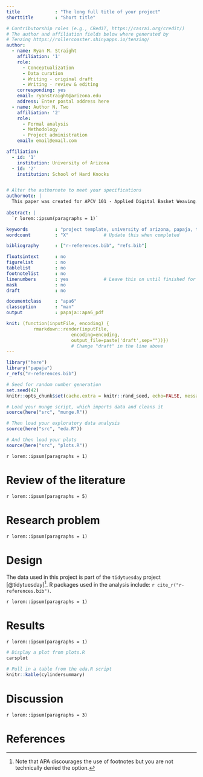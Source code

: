 ```yaml
---
title             : "The long full title of your project"
shorttitle        : "Short title"

# Contributorship roles (e.g., CRediT, https://casrai.org/credit/)
# The author and affiliation fields below where generated by
# Tenzing https://rollercoaster.shinyapps.io/tenzing/
author:
  - name: Ryan M. Straight
    affiliation: '1'
    role:                             
      - Conceptualization
      - Data curation
      - Writing - original draft
      - Writing - review & editing
    corresponding: yes
    email: ryanstraight@arizona.edu
    address: Enter postal address here
  - name: Author N. Two
    affiliation: '2'
    role:
      - Formal analysis
      - Methodology
      - Project administration
    email: email@email.com

affiliation:
  - id: '1'
    institution: University of Arizona
  - id: '2'
    institution: School of Hard Knocks


# Alter the authornote to meet your specifications
authornote: |
  This paper was created for APCV 101 - Applied Digital Basket Weaving.
  
abstract: |
  `r lorem::ipsum(paragraphs = 1)`

keywords          : "project template, university of arizona, papaja, tidytuesday, tinyverse"
wordcount         : "X"             # Update this when completed

bibliography      : ["r-references.bib", "refs.bib"]

floatsintext      : no
figurelist        : no
tablelist         : no
footnotelist      : no
linenumbers       : yes             # Leave this on until finished for easy line reference
mask              : no
draft             : no

documentclass     : "apa6"
classoption       : "man"
output            : papaja::apa6_pdf

knit: (function(inputFile, encoding) {
          rmarkdown::render(inputFile,
                        encoding=encoding, 
                        output_file=paste('draft',sep=""))})
                        # Change "draft" in the line above
---
```


```r
library("here")
library("papaja")
r_refs("r-references.bib")
```

```r
# Seed for random number generation
set.seed(42)
knitr::opts_chunk$set(cache.extra = knitr::rand_seed, echo=FALSE, message=FALSE, warning=FALSE)
```

```r
# Load your munge script, which imports data and cleans it
source(here("src", "munge.R"))

# Then load your exploratory data analysis
source(here("src", "eda.R"))

# And then load your plots
source(here("src", "plots.R"))
```


<!-- Here, provide information about your paper, what the reader can expect, and the construction and format of what’s to come. Give the reader whatever they need to understand the context of your project. -->

`r lorem::ipsum(paragraphs = 1)`

# Review of the literature

<!-- Give more detailed information about your topic of interest and examples of previous research that has been conducted on your topic. What impact did this research have in helping further understand your topic AND/OR what further questions about your topic did these prior research findings create? Be sure to properly cite the literature you found. Again, using BibTeX and papaja will make this considerably easier as it removes the guesswork. -->

`r lorem::ipsum(paragraphs = 5)`


# Research problem

<!-- Describe an area the needs to be further explored related to your topic of interest. State the research question that your statistical test can help answer. -->

`r lorem::ipsum(paragraphs = 1)`

# Design

The data used in this project is part of the `tidytuesday` project [@tidytuesday]^[Note that APA discourages the use of footnotes but you are not technically denied the option.]. R packages used in the analysis include: `r cite_r("r-references.bib")`.

<!-- Give information about where your data set came from and explain what inferential statistical test you are going to use. Describe the dataset structure and any relevant variables and scales. Leave no assumptions. -->

`r lorem::ipsum(paragraphs = 1)`

# Results

<!-- Describe the relevant descriptive statistics, the outcome of your inferential statistical test, and be sure to include the variables in your description. Don’t rely on tables and figures to do the explaining for you. -->

`r lorem::ipsum(paragraphs = 1)`

```r
# Display a plot from plots.R
carsplot
```

```r
# Pull in a table from the eda.R script
knitr::kable(cylindersummary)
```


# Discussion

<!-- What are the implications of your results? Did they surprise you? Do they support or contradict prior research findings related to your topic? -->

`r lorem::ipsum(paragraphs = 3)`



\newpage

# References

\begingroup
\setlength{\parindent}{-0.5in}
\setlength{\leftskip}{0.5in}

<div id="refs" custom-style="Bibliography"></div>
\endgroup
